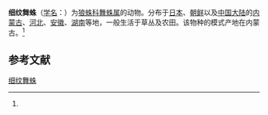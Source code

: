 {{Speciesbox
| name = 细纹舞蛛
| status = 
| status_system = 
| image = 
| genus = Alopecosa
| species = cinnameopilosa
| authority = (Schenkel, 1963)<ref name='id13756'>{{cite web| url =http://www.bioinfo.cn/db05/BjdwSpecies.php?action=view&id=13756| title =细纹舞蛛| work =《中国动物物种编目数据库》| publisher =中国科学院微生物研究所| author =中国科学院动物研究所| accessdate =2009-04-28| deadurl =yes| archiveurl =https://web.archive.org/web/20160305030533/http://www.bioinfo.cn/db05/BjdwSpecies.php?action=view&id=13756| archivedate =2016年3月5日| df =}}</ref>
}}

'''细纹舞蛛'''（[[学名|学名]]：{{lang|la|''Alopecosa cinnameopilosa''}}）为[[狼蛛科|狼蛛科]][[舞蛛属|舞蛛属]]的动物。分布于[[日本|日本]]、[[朝鲜|朝鲜]]以及[[中国大陆|中国大陆]]的[[内蒙古|内蒙古]]、[[河北|河北]]、[[安徽|安徽]]、[[湖南|湖南]]等地，一般生活于草丛及农田。该物种的模式产地在内蒙古。<ref name='id13756'/>

== 参考文献 ==
{{reflist}}

{{Wikispecies|Alopecosa cinnameopilosa}}
{{Taxonbar|from=Q2288326}}

[[Category:舞蛛属|细纹舞蛛]]


{{蜘蛛小作品}}